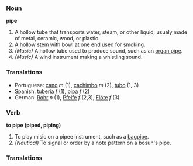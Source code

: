 === Noun ===

'''pipe'''
#A hollow tube that transports water, steam, or other liquid; usualy made of metal, ceramic, wood, or plastic.
#A hollow stem with  bowl at one end used for smoking.
#''(Music)'' A hollow tube used to produce sound, such as an [[organ pipe]].
#''(Music)'' A wind instrument making a whistling sound.
=== Translations ===
* Portuguese: [[cano]] ''m'' (1), [[cachimbo]] ''m'' (2), [[tubo]] (1, 3)
* Spanish: [[tuberia]] ''f'' (1), [[pipa]] ''f'' (2)
* German: [[Rohr]] ''n'' (1), [[Pfeife ]] ''f'' (2,3), [[Flöte]] ''f'' (3)
=== Verb ===

'''to pipe (piped, piping)'''
#To play misic on a pipee instrument, such as a [[bagpipe]].
#''(Nautical)'' To signal or order by a note pattern on a bosun's pipe.

=== Translations ===